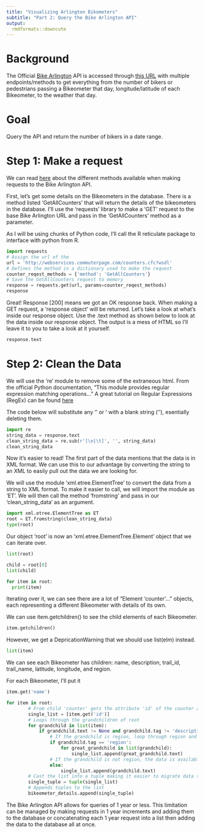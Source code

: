 ```yaml
---
title: "Visualizing Arlington Bikometers"
subtitle: "Part 2: Query the Bike Arlington API"
output: 
  rmdformats::downcute
---
```


# Background
The Official [Bike Arlington](http://counters.bikearlington.com/data-for-developers/) API is accessed through [this URL](http://webservices.commuterpage.com/counters.cfc?wsdl) with multiple endpoints/methods to get everything from the number of bikers or pedestrians passing a Bikeometer that day, longitude/latitude of each Bikeometer, to the weather that day. 

# Goal
Query the API and return the number of bikers in a date range.

# Step 1: Make a request

We can read [here](http://counters.bikearlington.com/bike/assets/File/Regional_bikearlington_webservices.pdf) about the different methods available when making requests to the Bike Arlington API. 

First, let's get some details on the Bikeometers in the database. There is a method listed 'GetAllCounters' that will return the details of the bikeometers in the database. I'll use the 'requests' library to make a 'GET' request to the base Bike Arlington URL and pass in the 'GetAllCounters' method as a parameter. 

As I will be using chunks of Python code, I'll call the R reticulate package to interface with python from R.

```python
import requests
# Assign the url of the 
url = 'http://webservices.commuterpage.com/counters.cfc?wsdl'
# Defines the method in a dictionary used to make the request
counter_reqest_methods = {'method': 'GetAllCounters'}
# Save the GetAllCounters request to memory
response = requests.get(url, params=counter_reqest_methods)
response
```

Great! Response [200] means we got an OK response back. When making a GET request, a 'response object' will be returned. Let's take a look at what's inside our response object. Use the .text method as shown below to look at the data inside our response object. The output is a mess of HTML so I'll leave it to you to take a look at it yourself.

```python
response.text
```

# Step 2: Clean the Data

We will use the 're' module to remove some of the extraneous html. From the official Python documentation, "This module provides regular expression matching operations..." A great tutorial on Regular Expressions (RegEx) can be found [here](https://realpython.com/regex-python/)

The code below will substitute any '\n' or '\t' with a blank string (''), esentially deleting them. 
```python
import re
string_data = response.text
clean_string_data = re.sub(r'[\n|\t]', '', string_data)
clean_string_data
```

Now it's easier to read! The first part of the data mentions that the data is in XML format. We can use this to our advantage by converting the string to an XML to easily pull out the data we are looking for. 

We will use the module 'xml.etree.ElementTree' to convert the data from a string to XML format. To make it easier to call, we will import the module as 'ET'. We will then call the method 'fromstring' and pass in our 'clean_string_data' as an argument.
```python
import xml.etree.ElementTree as ET
root = ET.fromstring(clean_string_data)
type(root)
```
Our object 'root' is now an 'xml.etree.ElementTree.Element' object that we can iterate over.
```python
list(root)
```

```python
child = root[0]
list(child)
```

```python
for item in root:
  print(item)

```

Iterating over it, we can see there are a lot of "Element 'counter'..." objects, each representing a different Bikeometer with details of its own. 

We can use item.getchildren() to see the child elements of each Bikeometer.

```python
item.getchildren()
```

However, we get a DepricationWarning that we should use list(elm) instead.

```python
list(item)
```

We can see each Bikeometer has children: name, description, trail_id, trail_name, latitude, longitude, and region.

For each Bikeometer, I'll put it

```python
item.get('name')
```


```python
for item in root:
        # From child 'counter' gets the attribute 'id' of the counter and adds it to single_list
        single_list = [item.get('id')]
        # Loops through the grandchildren of root
        for grandchild in list(item):   
            if grandchild.text != None and grandchild.tag != 'description' and grandchild.tag != 'trail_id' and grandchild.tag != 'trail_name':
                # If the grandchild is region, loop through region and grab the grandchildren data
                if grandchild.tag == 'region':  
                    for great_grandchild in list(grandchild): 
                        single_list.append(great_grandchild.text)
                # If the grandchild is not region, the data is available in grandchild.text
                else: 
                    single_list.append(grandchild.text)
        # Cast the list into a tuple making it easier to migrate data to the database
        single_tuple = tuple(single_list)
        # Appends tuples to the list
        bikeometer_details.append(single_tuple)
```


The Bike Arlington API allows for queries of 1 year or less. This limitation can be managed by making requests in 1 year increments and adding them to the database or concatenating each 1 year request into a list then adding the data to the database all at once.
